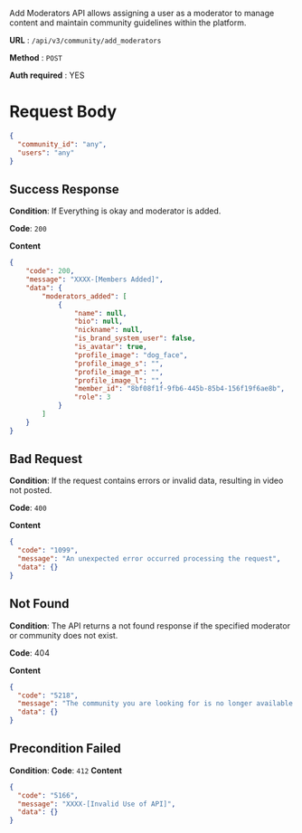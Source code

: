 Add Moderators API allows assigning a user as a moderator to manage content and maintain community guidelines within the platform.

**URL**  :  `/api/v3/community/add_moderators`

**Method**  :  `POST`

**Auth required**  : YES


# Request Body

```json
{
  "community_id": "any",
  "users": "any"
}
```

## Success Response

**Condition**: If Everything is okay and moderator is added. 

**Code**: `200`

**Content**
```json
{
    "code": 200,
    "message": "XXXX-[Members Added]",
    "data": {
        "moderators_added": [
            {
                "name": null,
                "bio": null,
                "nickname": null,
                "is_brand_system_user": false,
                "is_avatar": true,
                "profile_image": "dog_face",
                "profile_image_s": "",
                "profile_image_m": "",
                "profile_image_l": "",
                "member_id": "8bf08f1f-9fb6-445b-85b4-156f19f6ae8b",
                "role": 3
            }
        ]
    }
}
```

## Bad Request

**Condition**: If the request contains errors or invalid data, resulting in video not posted.

**Code**: `400`

**Content**
```json
{
  "code": "1099",
  "message": "An unexpected error occurred processing the request",
  "data": {}
}
```

## Not Found

**Condition**: The API returns a not found response if the specified moderator or community does not exist.
 
**Code**: 404

**Content**
```json
{
  "code": "5218",
  "message": "The community you are looking for is no longer available.",
  "data": {}
}
```
##   Precondition Failed

**Condition**:
**Code**: `412`
**Content**
```json
{
  "code": "5166",
  "message": "XXXX-[Invalid Use of API]",
  "data": {}
}
```
